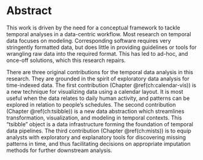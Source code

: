 # Abstract {-}

This work is driven by the need for a conceptual framework to tackle temporal analyses in a data-centric workflow. Most research on temporal data focuses on modeling. Corresponding software requires very stringently formatted data, but does little in providing guidelines or tools for wrangling raw data into the required format. This has led to ad-hoc, and once-off solutions, which this research repairs.

There are three original contributions for the temporal data analysis in this research. They are grounded in the spirit of exploratory data analysis for time-indexed data. The first contribution (Chapter \@ref(ch:calendar-vis)) is a new technique for visualizing data using a calendar layout. It is most useful when the data relates to daily human activity, and patterns can be explored in relation to people's schedules. The second contribution (Chapter \@ref(ch:tsibble)) is a new data abstraction which streamlines transformation, visualization, and modeling in temporal contexts. This "tsibble" object is a data infrastructure forming the foundation of temporal data pipelines. The third contribution (Chapter \@ref(ch:mists)) is to equip analysts with exploratory and explanatory tools for discovering missing patterns in time, and thus facilitating decisions on appropriate imputation methods for further downstream analysis.

\newpage
